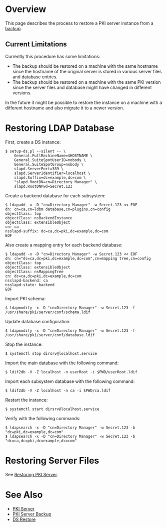 = Overview =

This page describes the process to restore a PKI server instance from a [[PKI Server Backup|backup]].

== Current Limitations ==

Currently this procedure has some limitations:

* The backup should be restored on a machine with the same hostname since the hostname of the original server is stored in various server files and database entries.
* The backup should be restored on a machine with the same PKI version since the server files and database might have changed in different versions.

In the future it might be possible to restore the instance on a machine with a different hostname and also migrate it to a newer version.

= Restoring LDAP Database =

First, create a DS instance:

<pre>
$ setup-ds.pl --silent -- \
    General.FullMachineName=$HOSTNAME \
    General.SuiteSpotUserID=nobody \
    General.SuiteSpotGroup=nobody \
    slapd.ServerPort=389 \
    slapd.ServerIdentifier=localhost \
    slapd.Suffix=dc=example,dc=com \
    "slapd.RootDN=cn=Directory Manager" \
    slapd.RootDNPwd=Secret.123
</pre>

Create a backend database for each subsystem:

<pre>
$ ldapadd -x -D "cn=Directory Manager" -w Secret.123 << EOF
dn: cn=ca,cn=ldbm database,cn=plugins,cn=config
objectClass: top
objectClass: nsBackendInstance
objectClass: extensibleObject
cn: ca
nsslapd-suffix: dc=ca,dc=pki,dc=example,dc=com
EOF
</pre>

Also create a mapping entry for each backend database:

<pre>
$ ldapadd -x -D "cn=Directory Manager" -w Secret.123 << EOF
dn: cn="dc=ca,dc=pki,dc=example,dc=com",cn=mapping tree,cn=config
objectClass: top
objectClass: extensibleObject
objectClass: nsMappingTree
cn: dc=ca,dc=pki,dc=example,dc=com
nsslapd-backend: ca
nsslapd-state: backend
EOF
</pre>

Import PKI schema:

<pre>
$ ldapmodify -x -D "cn=Directory Manager" -w Secret.123 -f /usr/share/pki/server/conf/schema.ldif
</pre>

Update database configuration:

<pre>
$ ldapmodify -x -D "cn=Directory Manager" -w Secret.123 -f /usr/share/pki/server/conf/database.ldif
</pre>

Stop the instance:

<pre>
$ systemctl stop dirsrv@localhost.service
</pre>

Import the main database with the following command:

<pre>
$ ldif2db -V -Z localhost -n userRoot -i $PWD/userRoot.ldif
</pre>

Import each subsystem database with the following command:

<pre>
$ ldif2db -V -Z localhost -n ca -i $PWD/ca.ldif
</pre>

Restart the instance:

<pre>
$ systemctl start dirsrv@localhost.service
</pre>

Verify with the following commands:

<pre>
$ ldapsearch -x -D "cn=Directory Manager" -w Secret.123 -b "dc=pki,dc=example,dc=com"
$ ldapsearch -x -D "cn=Directory Manager" -w Secret.123 -b "dc=ca,dc=pki,dc=example,dc=com"
</pre>

= Restoring Server Files =

See [https://github.com/dogtagpki/pki/wiki/Restoring-PKI-Server Restoring PKI Server].

= See Also =

* [[PKI Server]]
* [[PKI Server Backup]]
* [[DS Restore]]